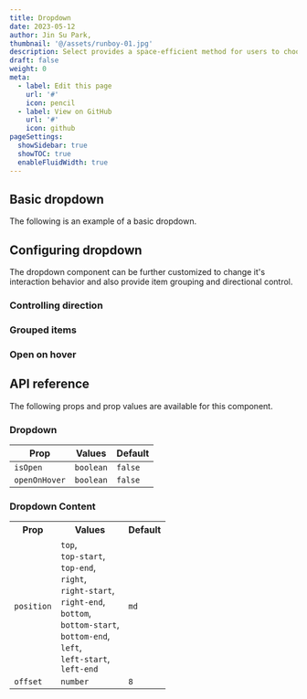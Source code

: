 ```yaml
---
title: Dropdown
date: 2023-05-12
author: Jin Su Park,
thumbnail: '@/assets/runboy-01.jpg'
description: Select provides a space-efficient method for users to choose one option from a list
draft: false
weight: 0
meta:
  - label: Edit this page
    url: '#'
    icon: pencil
  - label: View on GitHub
    url: '#'
    icon: github
pageSettings:
  showSidebar: true
  showTOC: true
  enableFluidWidth: true
---
```



## Basic dropdown

The following is an example of a basic dropdown.

<RinseUI2 url="/components/dropdown/basic-dropdown" />

## Configuring dropdown

The dropdown component can be further customized to change it's interaction behavior and also provide item grouping and directional control.

### Controlling direction

<RinseUI2 url="/components/dropdown/controlling-direction" />

### Grouped items

<RinseUI2 url="/components/dropdown/grouped-items" />

### Open on hover

<RinseUI2 url="/components/dropdown/open-on-hover" />

## API reference

The following props and prop values are available for this component.

### Dropdown

| Prop          | Values    | Default |
| ------------- | --------- | ------- |
| `isOpen`      | `boolean` | `false` |
| `openOnHover` | `boolean` | `false` |

### Dropdown Content

<table>
  <tr>
    <th>Prop</th>
    <th>Values</th>
    <th>Default</th>
  </tr>
  <tr>
    <td>
      <code>position</code>
    </td>
    <td>
      <code>top</code>,<br />
      <code>top-start</code>,<br />
      <code>top-end</code>,<br />
      <code>right</code>,<br />
      <code>right-start</code>,<br />
      <code>right-end</code>,<br />
      <code>bottom</code>,<br />
      <code>bottom-start</code>,<br />
      <code>bottom-end</code>,<br />
      <code>left</code>,<br />
      <code>left-start</code>,<br />
      <code>left-end</code>
    </td>
    <td>
      <code>md</code>
    </td>
  </tr>
  <tr>
    <td>
      <code>offset</code>
    </td>
    <td>
      <code>number</code>
    </td>
    <td>
      <code>8</code>
    </td>
  </tr>
</table>
